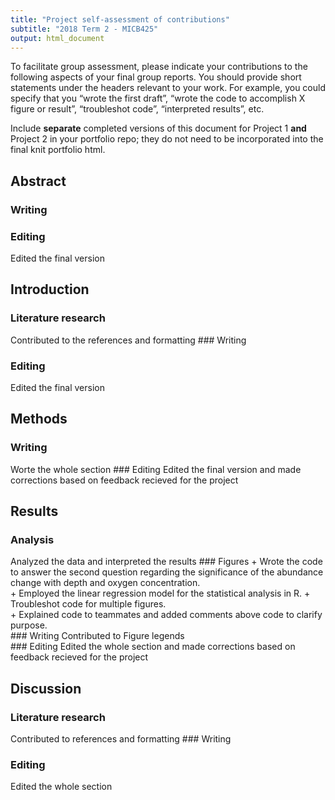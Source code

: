 ```yaml
---
title: "Project self-assessment of contributions"
subtitle: "2018 Term 2 - MICB425"
output: html_document
---
```

To facilitate group assessment, please indicate your contributions to the following aspects of your final group reports. You should provide short statements under the headers relevant to your work. For example, you could specify that you "wrote the first draft", "wrote the code to accomplish X figure or result", "troubleshot code", "interpreted results", etc.

Include **separate** completed versions of this document for Project 1 **and** Project 2 in your portfolio repo; they do not need to be incorporated into the final knit portfolio html.

## Abstract
### Writing

### Editing
Edited the final version

## Introduction
### Literature research
Contributed to the references and formatting
### Writing

### Editing
Edited the final version

## Methods
### Writing
Worte the whole section 
### Editing
Edited the final version and made corrections based on feedback recieved for the project

## Results
### Analysis 
Analyzed the data and interpreted the results 
### Figures
+ Wrote the code to answer the second question regarding the significance of the abundance change with depth and oxygen concentration.  
+ Employed the linear regression model for the statistical analysis in R.
+ Troubleshot code for multiple figures.  
+ Explained code to teammates and added comments above code to clarify purpose.   
### Writing
Contributed to Figure legends  
### Editing
Edited the whole section and made corrections based on feedback recieved for the project

## Discussion
### Literature research
Contributed to references and formatting
### Writing

### Editing
Edited the whole section
